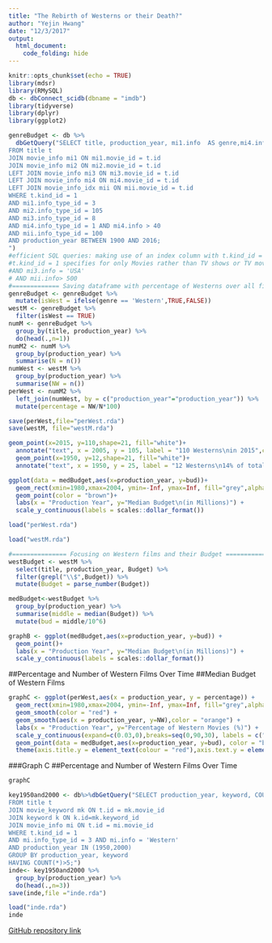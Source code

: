 ```yaml
---
title: "The Rebirth of Westerns or their Death?"
author: "Yejin Hwang"
date: "12/3/2017"
output: 
  html_document:
    code_folding: hide
---
```


```r
knitr::opts_chunk$set(echo = TRUE)
library(mdsr)
library(RMySQL)
db <- dbConnect_scidb(dbname = "imdb")
library(tidyverse)
library(dplyr)
library(ggplot2)
```

```r
genreBudget <- db %>%
  dbGetQuery("SELECT title, production_year, mi1.info  AS genre,mi4.info AS Runtime, mi2.info AS Budget, mii.info AS Votes
FROM title t
JOIN movie_info mi1 ON mi1.movie_id = t.id
JOIN movie_info mi2 ON mi2.movie_id = t.id
LEFT JOIN movie_info mi3 ON mi3.movie_id = t.id
LEFT JOIN movie_info mi4 ON mi4.movie_id = t.id
LEFT JOIN movie_info_idx mii ON mii.movie_id = t.id
WHERE t.kind_id = 1
AND mi1.info_type_id = 3
AND mi2.info_type_id = 105
AND mi3.info_type_id = 8 
AND mi4.info_type_id = 1 AND mi4.info > 40
AND mii.info_type_id = 100
AND production_year BETWEEN 1900 AND 2016;
")
#efficient SQL queries: making use of an index column with t.kind_id = 1
#t.kind_id = 1 specifies for only Movies rather than TV shows or TV movies
#AND mi3.info = 'USA'
# AND mii.info> 500
#============= Saving dataframe with percentage of Westerns over all films =======
genreBudget <- genreBudget %>%
  mutate(isWest = ifelse(genre == 'Western',TRUE,FALSE))
westM <- genreBudget %>%
  filter(isWest == TRUE)
numM <- genreBudget %>%
  group_by(title, production_year) %>%
  do(head(.,n=1))
numM2 <- numM %>%
  group_by(production_year) %>%
  summarise(N = n())
numWest <- westM %>%
  group_by(production_year) %>%
  summarise(NW = n())
perWest <- numM2 %>%
  left_join(numWest, by = c("production_year"="production_year")) %>%
  mutate(percentage = NW/N*100)
```
```r
save(perWest,file="perWest.rda")
save(westM, file="westM.rda")

geom_point(x=2015, y=110,shape=21, fill="white")+
  annotate("text", x = 2005, y = 105, label = "110 Westerns\nin 2015",colour = "navy", size = 3,family = "PT Sans") +
  geom_point(x=1950, y=12,shape=21, fill="white")+
  annotate("text", x = 1950, y = 25, label = "12 Westerns\n14% of total\nin 1950",colour = "navy", size = 3,family = "PT Sans")+
```
```r
ggplot(data = medBudget,aes(x=production_year, y=bud))+
  geom_rect(xmin=1980,xmax=2004, ymin=-Inf, ymax=Inf, fill="grey",alpha=0.05)+
  geom_point(color = "brown")+ 
  labs(x = "Production Year", y="Median Budget\n(in Millions)") +
  scale_y_continuous(labels = scales::dollar_format())
```

```r
load("perWest.rda")
```

```r
load("westM.rda")
```

```r
#=============== Focusing on Western films and their Budget =============
westBudget <- westM %>%
  select(title, production_year, Budget) %>%
  filter(grepl("\\$",Budget)) %>%
  mutate(Budget = parse_number(Budget)) 

medBudget<-westBudget %>%
  group_by(production_year) %>%
  summarise(middle = median(Budget)) %>%
  mutate(bud = middle/10^6)

graphB <- ggplot(medBudget,aes(x=production_year, y=bud)) +
  geom_point()+ 
  labs(x = "Production Year", y="Median Budget\n(in Millions)") +
  scale_y_continuous(labels = scales::dollar_format())
```
##Percentage and Number of Western Films Over Time
##Median Budget of Western Films 

```r
graphC <- ggplot(perWest,aes(x = production_year, y = percentage)) + 
  geom_rect(xmin=1980,xmax=2004, ymin=-Inf, ymax=Inf, fill="grey",alpha=0.05)+
  geom_smooth(color = "red") +
  geom_smooth(aes(x = production_year, y=NW),color = "orange") + 
  labs(x = "Production Year", y="Percentage of Western Movies (%)") + 
  scale_y_continuous(expand=c(0.03,0),breaks=seq(0,90,30), labels = c("0%","30%","60%","90%"),sec.axis = sec_axis(~.*1, name = "Number of Western Movies"))+ 
  geom_point(data = medBudget,aes(x=production_year, y=bud), color = "brown")+ 
  theme(axis.title.y = element_text(colour = "red"),axis.text.y = element_text(color = "red"), axis.text.y.right = element_text(color = "orange"),axis.title.y.right = element_text(colour = "orange"))
```
###Graph C
##Percentage and Number of Western Films Over Time
```r
graphC
```
```r
key1950and2000 <- db%>%dbGetQuery("SELECT production_year, keyword, COUNT(*)
FROM title t
JOIN movie_keyword mk ON t.id = mk.movie_id
JOIN keyword k ON k.id=mk.keyword_id
JOIN movie_info mi ON t.id = mi.movie_id
WHERE t.kind_id = 1
AND mi.info_type_id = 3 AND mi.info = 'Western'
AND production_year IN (1950,2000)
GROUP BY production_year, keyword
HAVING COUNT(*)>5;")
inde<- key1950and2000 %>%
  group_by(production_year) %>%
  do(head(.,n=3))
save(inde,file ="inde.rda")
```
```r
load("inde.rda")
inde
```



[GitHub repository link](https://github.com/yejhwang/mp4_DataJournalism.git)


